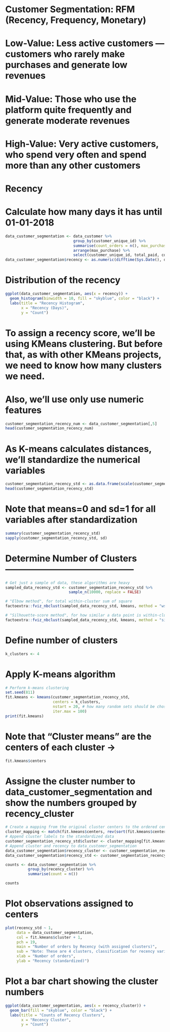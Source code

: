 
# Customer Segmentation: RFM (Recency, Frequency, Monetary)
# Low-Value: Less active customers — customers who rarely make purchases and generate low revenues
# Mid-Value: Those who use the platform quite frequently and generate moderate revenues
# High-Value: Very active customers, who spend very often and spend more than any other customers

# Recency
# Calculate how many days it has until 01-01-2018
```r
data_customer_segmentation <- data_customer %>%
                              group_by(customer_unique_id) %>%
                              summarise(count_orders = n(), max_purchase = max(order_purchase_timestamp), total_paid = sum(total_payment)) %>%
                              arrange(max_purchase) %>%
                              select(customer_unique_id, total_paid, count_orders, max_purchase)
data_customer_segmentation$recency <- as.numeric(difftime(Sys.Date(), data_customer_segmentation$max_purchase, units = "days"))
```

# Distribution of the recency
```r
ggplot(data_customer_segmentation, aes(x = recency)) +
  geom_histogram(binwidth = 10, fill = "skyblue", color = "black") +
  labs(title = "Recency Histogram",
       x = "Recency (Days)",
       y = "Count")
```

# To assign a recency score, we’ll be using KMeans clustering. But before that, as with other KMeans projects, we need to know how many clusters we need.
# Also, we'll use only use numeric features
```r
customer_segmentation_recency_num <- data_customer_segmentation[,5]
head(customer_segmentation_recency_num)
```

# As K-means calculates distances, we'll standardize the numerical variables
```r
customer_segmentation_recency_std <- as.data.frame(scale(customer_segmentation_recency_num))
head(customer_segmentation_recency_std)
```

# Note that means=0 and sd=1 for all variables after standardization
```r
summary(customer_segmentation_recency_std)
sapply(customer_segmentation_recency_std, sd)
```

# Determine Number of Clusters --------------------------------------------
```r
# Get just a sample of data, these algorithms are heavy
sampled_data_recency_std <- customer_segmentation_recency_std %>%
                            sample_n(10000, replace = FALSE)

# "Elbow method", for total within-cluster sum of square
factoextra::fviz_nbclust(sampled_data_recency_std, kmeans, method = "wss")

# "Silhouette-score method", for how similar a data point is within-cluster
factoextra::fviz_nbclust(sampled_data_recency_std, kmeans, method = "silhouette")
```

# Define number of clusters
```r
k_clusters <- 4
```

# Apply K-means algorithm
```r
# Perform k-means clustering
set.seed(811)
fit.kmeans <- kmeans(customer_segmentation_recency_std,
                     centers = k_clusters,
                     nstart = 20, # how many random sets should be chosen
                     iter.max = 100)
print(fit.kmeans)
```

# Note that "Cluster means" are the centers of each cluster ->
```r
fit.kmeans$centers
```

# Assigne the cluster number to data_customer_segmentation and show the numbers grouped by recency_cluster
```r
# Create a mapping from the original cluster centers to the ordered centers
cluster_mapping <- match(fit.kmeans$centers, rev(sort(fit.kmeans$centers)))
# Append cluster labels to the standardized data
customer_segmentation_recency_std$cluster <- cluster_mapping[fit.kmeans$cluster]
# Append cluster and recency to data_customer_segmentation
data_customer_segmentation$recency_cluster <- customer_segmentation_recency_std$cluster
data_customer_segmentation$recency_std <- customer_segmentation_recency_std$recency

counts <- data_customer_segmentation %>%
          group_by(recency_cluster) %>%
          summarise(count = n())

counts
```

# Plot observations assigned to centers
```r
plot(recency_std ~ 1,
     data = data_customer_segmentation,
     col = fit.kmeans$cluster + 1,
     pch = 19,
     main = "Number of orders by Recency (with assigned clusters)",
     sub = "Note: These are 4 clusters, classification for recency variable",
     xlab = "Number of orders",
     ylab = "Recency (standardized)")
```

# Plot a bar chart showing the cluster numbers
```r
ggplot(data_customer_segmentation, aes(x = recency_cluster)) +
  geom_bar(fill = "skyblue", color = "black") +
  labs(title = "Counts of Recency Clusters",
       x = "Recency Cluster",
       y = "Count")
```
